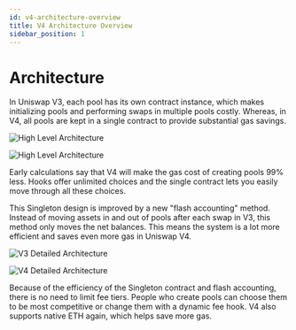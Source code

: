 ```yaml
---
id: v4-architecture-overview
title: V4 Architecture Overview
sidebar_position: 1
---
```


# Architecture
In Uniswap V3, each pool has its own contract instance, which makes initializing pools and performing swaps in multiple pools costly.
Whereas, in V4, all pools are kept in a single contract to provide substantial gas savings.

![High Level Architecture](./images/01_Pool_Initialization/v3_high_level_architecture.png)

![High Level Architecture](./images/01_Pool_Initialization/v4_high_level_architecture.png)

Early calculations say that V4 will
make the gas cost of creating pools 99% less. Hooks offer unlimited choices and the single contract lets you easily
move through all these choices.

This Singleton design is improved by a new "flash accounting" method. Instead of moving assets in and out of pools
after each swap in V3, this method only moves the net balances. This means the system is a lot more efficient and
saves even more gas in Uniswap V4.

![V3 Detailed Architecture](./images/01_Pool_Initialization/v3_detailed_architecture.png)

![V4 Detailed Architecture](./images/01_Pool_Initialization/v4_detailed_architecture.png)

Because of the efficiency of the Singleton contract and flash accounting, there is no need to limit fee tiers. People
who create pools can choose them to be most competitive or change them with a dynamic fee hook. V4 also supports
native ETH again, which helps save more gas.
